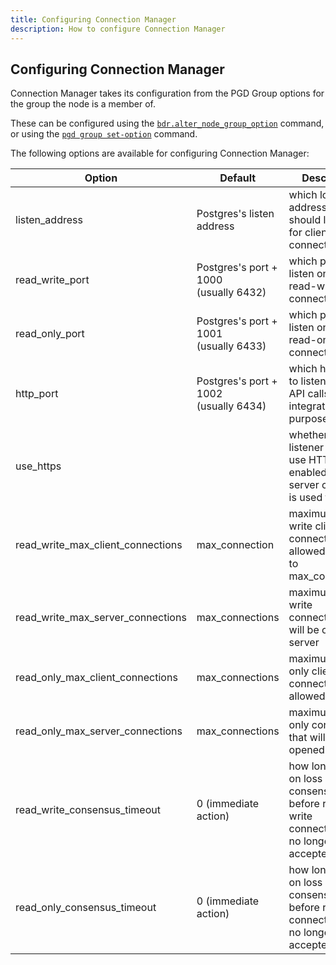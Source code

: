 ```yaml
---
title: Configuring Connection Manager
description: How to configure Connection Manager
---
```


## Configuring Connection Manager

Connection Manager takes its configuration from the PGD Group options for the group the node is a member of.

These can be configured using the [`bdr.alter_node_group_option`](/pgd/6.0/reference/nodes-management-interfaces#bdralter_node_group_option) command, or using the [`pgd group set-option`](../../../cli/command_ref/group/set-option/) command.

The following options are available for configuring Connection Manager:

| Option                            | Default                                   | Description                                                                                |
|-----------------------------------|-------------------------------------------|--------------------------------------------------------------------------------------------|
| listen_address                    | Postgres's listen address                 | which local addresses it should listen on for client connections                           |
| read_write_port                   | Postgres's port + 1000<br/>(usually 6432) | which port to listen on for read-write connections                                         |
| read_only_port                    | Postgres's port + 1001<br/>(usually 6433) | which port to listen on for read-only connections                                          |
| http_port                         | Postgres's port + 1002<br/>(usually 6434) | which http port to listen for REST API calls (for integration purposes)                    |
| use_https                         |                                           | whether http listener should use HTTPS, if enabled, the server certificate is used to TLS  |
| read_write_max_client_connections | max_connection                            | maximum read-write client connections allowed, defaults to max_connections                 |
| read_write_max_server_connections | max_connections                           | maximum read-write connections that will be opened to server                               |
| read_only_max_client_connections  | max_connections                           | maximum read-only client connections allowed                                               |
| read_only_max_server_connections  | max_connections                           | maximum read-only connections that will be opened to server                                |
| read_write_consensus_timeout      | 0 (immediate action)                      | how long to wait on loss of consensus before read-write connections are no longer accepted |
| read_only_consensus_timeout       | 0 (immediate action)                      | how long to wait on loss of consensus before read-only connections are no longer accepted. |




